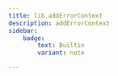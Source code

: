 ```yaml
---
title: lib.addErrorContext
description: addErrorContext
sidebar:
    badge: 
        text: Builtin
        variant: note

---
```




<LinkCard
    title="Contribute Now!"
    description="API Documentation is done in our source code"
    href="https://www.github.com/nixos/nix"
/>

